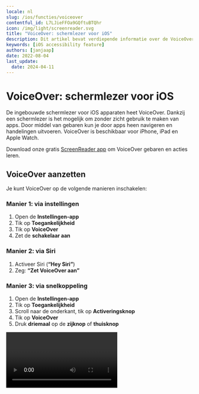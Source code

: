 ```yaml
---
locale: nl
slug: /ios/functies/voiceover
contentful_id: L7LJieFFOa9GQftuBTQhr
icon: /img/light/screenreader.svg
title: "VoiceOver: schermlezer voor iOS"
description: Dit artikel bevat verdiepende informatie over de VoiceOver schermlezer voor iOS.
keywords: [iOS accessibility feature]
authors: [janjaap]
date: 2022-08-04
last_update:
  date: 2024-04-11
---
```


# VoiceOver: schermlezer voor iOS

De ingebouwde schermlezer voor iOS apparaten heet VoiceOver. Dankzij een schermlezer is het mogelijk om zonder zicht gebruik te maken van apps. Door middel van gebaren kun je door apps heen navigeren en handelingen uitvoeren. VoiceOver is beschikbaar voor iPhone, iPad en Apple Watch.

Download onze gratis [ScreenReader app](https://screenreader.app) om VoiceOver gebaren en acties leren.

## VoiceOver aanzetten

Je kunt VoiceOver op de volgende manieren inschakelen:

### Manier 1: via instellingen

1. Open de **Instellingen-app**
2. Tik op **Toegankelijkheid**
3. Tik op **VoiceOver**
4. Zet de **schakelaar aan**

### Manier 2: via Siri

1. Activeer Siri (**“Hey Siri”**)
2. Zeg: **“Zet VoiceOver aan”**

### Manier 3: via snelkoppeling

1. Open de **Instellingen-app**
2. Tik op **Toegankelijkheid**
3. Scroll naar de onderkant, tik op **Activeringsknop**
4. Tik op **VoiceOver**
5. Druk **driemaal** op de **zijknop** of **thuisknop**

<Video youTubeId="tFNeWGt2EXE" title="Handleiding: VoiceOver aanzetten op iOS"/>

## VoiceOver uitzetten

Mocht je in de war raken met de gebaren, dan kun je VoiceOver het makkelijkste uitzetten via Siri: *“Hey Siri, zet VoiceOver uit”*.

Het is natuurlijk ook mogelijk om VoiceOver weer via de Instellingen app uit te zetten. Maar, je zult hier dan wel heen moeten navigeren via de VoiceOver gebaren.

Mocht je een snelkoppeling hebben ingesteld voor VoiceOver, dan kan je het ook via deze manier weer uitzetten.

## VoiceOver gebaren

Het is handig om eerst een aantal basis gebaren te leren. Je zult namelijk niet de eerste persoon zijn die VoiceOver aan zet, waarna het vervolgens niet lukt om het weer uit te zetten.

Door te vegen naar rechts ga je naar het volgende element. Veeg naar links om naar het vorige element te gaan. Dubbel tik om een element te activeren. Met deze drie gebaren kom je al een heel eind.

**De belangrijkste gebaren om te leren zijn:**

- Raak het scherm met 1 vinger aan om te verkennen
- Veeg met 1 vinger naar rechts om naar het volgende element te gaan
- Veeg met 1 vinger naar links om naar het vorige element te gaan
- Tik met 1 vinger 2 keer op het scherm om een onderdeel te activeren
- Veeg met 3 vingers naar links, rechts, omhoog of omlaag om in die richting te scrollen

Let op: het zal vaak voorkomen dat je apps niet volledig kunt bedienen met VoiceOver.

### Vegen met 1 vinger

Gebaren om VoiceOver te bedienen door met 1 vinger te vegen.

| Handeling | Uitleg | Gebaar |
| --- | --- | --- |
| Een onderdeel selecteren en uitspreken | Veeg met 1 vinger over het scherm | <Image src="/img/light/gesture_one_finger_tap.png" alt="One finger tap - Gesture"/> |
| Naar het volgende onderdeel navigeren | Veeg met 1 vinger naar rechts | <Image src="/img/light/gesture_one_finger_swipe_right.png" alt="One finger swipe right - Gesture"/> |
| Naar het vorige onderdeel navigeren | Veeg met 1 vinger naar links | <Image src="/img/light/gesture_one_finger_swipe_left.png" alt="One finger swipe left - Gesture"/> |
| Instelling omhoog aanpassen | Veeg met 1 vinger omhoog | <Image src="/img/light/gesture_one_finger_swipe_up.png" alt="One finger swipe up - Gesture"/> |
| Instelling omlaag aanpassen | Veeg met 1 vinger omlaag | <Image src="/img/light/gesture_one_finger_swipe_down.png" alt="One finger swipe down - Gesture"/> |

### Vegen met 2 vingers

Gebaren om VoiceOver te bedienen door met 2 vingers te vegen.

| Handeling | Uitleg | Gebaar |
| --- | --- | --- |
| Het volledige scherm laten voorlezen | Veeg met 2 vingers omhoog | <Image src="/img/light/gesture_two_finger_swipe_up.png" alt="Two finger swipe up - Gesture"/> |
| Het scherm laten voorlezen vanaf het huidige onderdeel | Veeg met 2 vingers omlaag | <Image src="/img/light/gesture_two_finger_swipe_down.png" alt="Two finger swipe down - Gesture"/> |

### Vegen met 3 vingers

Gebaren om VoiceOver te bedienen door met 3 vingers te vegen.

| Handeling | Uitleg | Gebaar |
| --- | --- | --- |
| Omhoog scrollen | Veeg met 3 vingers omhoog | <Image src="/img/light/gesture_three_finger_swipe_up.png" alt="Three finger swipe up - Gesture"/> |
| Omlaag scrollen | Veeg met 3 vingers omlaag | <Image src="/img/light/gesture_three_finger_swipe_down.png" alt="Three finger swipe down - Gesture"/> |
| Naar rechts scrollen | Veeg met 3 vingers naar rechts | <Image src="/img/light/gesture_three_finger_swipe_right.png" alt="Three finger swipe right - Gesture"/> |
| Naar links scrollen | Veeg met 3 vingers naar links | <Image src="/img/light/gesture_three_finger_swipe_left.png" alt="Three finger swipe left - Gesture"/> |

### Tikken met 1 vinger

Gebaren om VoiceOver te bedienen door met 1 vinger te tikken.

| Handeling | Uitleg | Gebaar |
| --- | --- | --- |
| Het geselecteerde onderdeel activeren | Tik met 1 vinger 2 keer op het scherm | <Image src="/img/light/gesture_one_finger_double_tap.png" alt="One finger double tap - Gesture"/> |
| Het geselecteerde onderdeel lang indrukken | Tik met 1 vinger 2 keer en houd vast | <Image src="/img/light/gesture_one_finger_double_tap_hold.png" alt="One finger double tap hold - Gesture"/> |
| Dubbeltikken op het geselecteerde onderdeel | Tik met 1 vinger 3 keer op het scherm | <Image src="/img/light/gesture_one_finger_triple_tap.png" alt="One finger triple tap - Gesture"/> |

### Tikken met 2 vingers

Gebaren om VoiceOver te bedienen door met 2 vingers te tikken.

| Handeling | Uitleg | Gebaar |
| --- | --- | --- |
| Het voorlezen pauzeren of hervatten | Tik met 2 vingers op het scherm | <Image src="/img/light/gesture_two_finger_tap.png" alt="Two finger tap - Gesture"/> |
| De actuele handeling starten of stoppen | Tik met 2 vingers 2 keer op het scherm | <Image src="/img/light/gesture_two_finger_double_tap.png" alt="Two finger double tap - Gesture"/> |
| Het label van een onderdeel wijzigen | Tik met 2 vingers 2 keer en houd vast | <Image src="/img/light/gesture_two_finger_double_tap_hold.png" alt="Two finger double tap hold - Gesture"/> |
| De onderdeelkiezer openen | Tik met 2 vingers 3 keer op het scherm | <Image src="/img/light/gesture_two_finger_triple_tap.png" alt="Two finger triple tap - Gesture"/> |

### Tikken met 3 vingers

Gebaren om VoiceOver te bedienen door met 3 vingers te tikken.

| Handeling | Uitleg | Gebaar |
| --- | --- | --- |
| Extra informatie laten uitspreken | Tik met 3 vingers 1 keer op het scherm | <Image src="/img/light/gesture_three_finger_tap.png" alt="Three finger tap - Gesture"/> |
| Het geluid van VoiceOver in- of uitschakelen | Tik met 3 vingers 2 keer op het scherm | <Image src="/img/light/gesture_three_finger_double_tap.png" alt="Three finger double tap - Gesture"/> |
| Het schermgordijn in- of uitschakelen | Tik met 3 vingers 3 keer op het scherm | <Image src="/img/light/gesture_three_finger_triple_tap.png" alt="Three finger triple tap - Gesture"/> |

### Tikken met 4 vingers

Gebaren om VoiceOver te bedienen door met 4 vingers te tikken.

| Handeling | Uitleg | Gebaar |
| --- | --- | --- |
| Naar eerste onderdeel gaan | Tik met 4 vingers bovenaan het scherm | <Image src="/img/light/gesture_four_finger_tap.png" alt="Four finger tap top - Gesture"/> |
| Naar het laatste onderdeel gaan | Tik met 4 vingers onderaan het scherm | <Image src="/img/light/gesture_four_finger_tap_bottom.png" alt="Four finger tap bottom - Gesture"/> |

### Snelkoppelingen

Gebaren om VoiceOver snelkoppelingen mee te activeren.

| Handeling | Uitleg | Gebaar |
| --- | --- | --- |
| Een rotorinstelling kiezen | Maak met 2 vingers een draaiende beweging | <Image src="/img/light/gesture_two_finger_rotate.png" alt="Two finger rotate - Gesture"/> |
| Een melding sluiten of teruggaan naar het vorige scherm | Maak met 2 vingers een zigzaggende beweging in de vorm van de letter Z | <Image src="/img/light/gesture_two_finger_z_shape.png" alt="Two finger z shape - Gesture"/> |
| Directe aanraking maken | Tik met 1 vinger 2 keer op het scherm en houd vast totdat je drie opgaande tonen hoort. Beweeg je vinger daarna over het scherm. | <Image src="/img/light/gesture_one_finger_interaction.png" alt="One finger interaction - Gesture"/> |

## VoiceOver instellingen

Je kunt VoiceOver precies instellen op de manier die voor jou het beste werkt. De belangrijkste instellingen pas je als volgt aan:

Tik op: ‘Instellingen’, tik op ‘Toegankelijkheid’, tik op ‘VoiceOver’. In dit scherm kun je diverse instellingen aanpassen waaronder de taal, stem en spreeksnelheid.

Daarnaast is het ook mogelijk om vanuit een app bepaalde instellingen aan te passen via de rotor. Draai met twee vingers over scherm scherm alsof je een kiesschijf draait. De eerste instelling zal worden voorgelezen. Blijf met je vingers draaien om naar de volgende instelling te navigeren. Veeg met je vinger omhoog of omlaag om de instelling aan te passen.

## VoiceOver leren

Wil je nog meer leren over VoiceOver? Apple heeft diverse handleidingen geschreven:

- [Handleiding VoiceOver gebaren](https://support.apple.com/nl-nl/guide/iphone/iph3e2e2281/15.0/ios/15.0)
- [Handleiding VoiceOver instellingen](https://support.apple.com/nl-nl/guide/iphone/iphfa3d32c50/15.0/ios/15.0)
- [Handleiding VoiceOver rotor](https://support.apple.com/nl-nl/guide/iphone/iph3e2e3a6d/15.0/ios/15.0)
